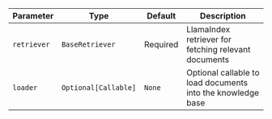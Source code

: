 | Parameter   | Type                 | Default  | Description                                                 |
| ----------- | -------------------- | -------- | ----------------------------------------------------------- |
| `retriever` | `BaseRetriever`      | Required | LlamaIndex retriever for fetching relevant documents        |
| `loader`    | `Optional[Callable]` | `None`   | Optional callable to load documents into the knowledge base |
